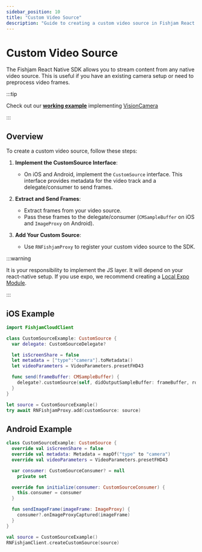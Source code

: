 ```yaml
---
sidebar_position: 10
title: "Custom Video Source"
description: "Guide to creating a custom video source in Fishjam React Native SDK"
---
```



# Custom Video Source

The Fishjam React Native SDK allows you to stream content from any native video source. This is useful if you have an existing camera setup or need to preprocess video frames.

:::tip

Check out our [**working example**](https://github.com/fishjam-cloud/mobile-client-sdk/tree/3473afd51ff3a4dc5849463d1ff8a4028e428739/examples/vision-camera) implementing [VisionCamera](https://github.com/mrousavy/react-native-vision-camera)

:::

## Overview

To create a custom video source, follow these steps:

1. **Implement the CustomSource Interface**:

   - On iOS and Android, implement the `CustomSource` interface. This interface provides metadata for the video track and a delegate/consumer to send frames.

2. **Extract and Send Frames**:

   - Extract frames from your video source.
   - Pass these frames to the delegate/consumer (`CMSampleBuffer` on iOS and `ImageProxy` on Android).

3. **Add Your Custom Source**:
   - Use `RNFishjamProxy` to register your custom video source to the SDK.

:::warning

It is your responsibility to implement the JS layer. It will depend on your react-native setup. If you use expo, we recommend creating a [Local Expo Module](https://docs.expo.dev/modules/get-started/).

:::

## iOS Example

```swift
import FishjamCloudClient

class CustomSourceExample: CustomSource {
  var delegate: CustomSourceDelegate?

  let isScreenShare = false
  let metadata = ["type":"camera"].toMetadata()
  let videoParameters = VideoParameters.presetFHD43

  func send(frameBuffer: CMSampleBuffer) {
    delegate?.customSource(self, didOutputSampleBuffer: frameBuffer, rotation: .ninety)
  }
}
```

```swift
let source = CustomSourceExample()
try await RNFishjamProxy.add(customSource: source)
```

## Android Example

```kotlin
class CustomSourceExample: CustomSource {
  override val isScreenShare = false
  override val metadata: Metadata = mapOf("type" to "camera")
  override val videoParameters = VideoParameters.presetFHD43

  var consumer: CustomSourceConsumer? = null
    private set

  override fun initialize(consumer: CustomSourceConsumer) {
    this.consumer = consumer
  }

  fun sendImageFrame(imageFrame: ImageProxy) {
    consumer?.onImageProxyCaptured(imageFrame)
  }
}
```

```kotlin
val source = CustomSourceExample()
RNFishjamClient.createCustomSource(source)
```
